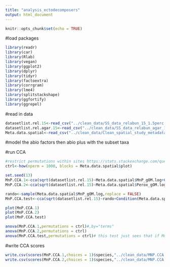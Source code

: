 ```yaml
---
title: "analysis_ectodecomposers"
output: html_document
---
```


```r
knitr::opts_chunk$set(echo = TRUE)
```

#load packages
```r
library(readr)
library(car)
library(Rlab)
library(vegan)
library(ggplot2)
library(dplyr)
library(tidyr)
library(factoextra)
library(corrgram)
library(lme4)
library(splitstackshape)
library(ggfortify)
library(ggrepel)
```

#read in data
```r
datasetlist.rel.15<-read_csv("../clean_data/SS_data_relabun_15_1.5perc.rev.csv")
datasetlist.rel.agar.15<-read_csv("../clean_data/SS_data_relabun_agar_15_1.5perc.rev.csv")
Meta.data.spatial<-read_csv("../clean_data/Clean_spatial_study_metadata.csv")
```


#model the abio factors then abio plus with the subset taxa

#run CCA
```r
#restrict permutations within sites https://stats.stackexchange.com/questions/316385/how-to-perform-cca-with-block-design-in-r
ctrl<-how(nperm = 1000, blocks = Meta.data.spatial$plot)

set.seed(13)
MnP.CCA.1<-cca(sqrt(datasetlist.rel.15)~Meta.data.spatial$MnP_gOM.log+Condition(Meta.data.spatial$plot))#
MnP.CCA.2<-cca(sqrt(datasetlist.rel.15)~Meta.data.spatial$Perox_gOM.log+Condition(Meta.data.spatial$plot))

rando<-sample(Meta.data.spatial$MnP_gOM.log,replace = FALSE)
MnP.CCA.test<-cca(sqrt(datasetlist.rel.15)~rando+Condition(Meta.data.spatial$plot))

plot(MnP.CCA.1)
plot(MnP.CCA.2)
plot(MnP.CCA.test)

anova(MnP.CCA.1,permutations = ctrl)#,by="terms"
anova(MnP.CCA.2,permutations = ctrl)
anova(MnP.CCA.test,permutations = ctrl)# this test just sees that if MnP is randomly resampled if it would still be significant 
```
#write CCA scores
```r
write.csv(scores(MnP.CCA.1,choices = 1)$species,"../clean_data/MNP.CCA.scores.MnP.1.5percrev.csv")
write.csv(scores(MnP.CCA.2,choices = 1)$species,"../clean_data/MNP.CCA.scores.Perox.1.5percrev.csv")
```


